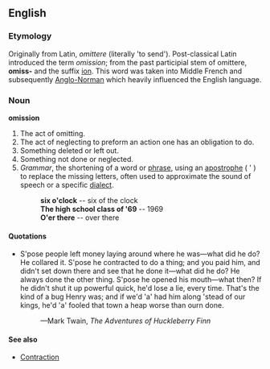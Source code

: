 ==English==
===Etymology===
Originally from Latin, ''omittere'' (literally 'to send'). Post-classical Latin introduced the term ''omission''; from the past participial stem of omittere, '''omiss-''' and the suffix [[ion]]. This word was taken into Middle French and subsequently [[Anglo-Norman]] which heavily influenced the English language.

===Noun===
'''omission'''
#The act of omitting.
#The act of neglecting to preform an action one has an obligation to do.
#Something deleted or left out.
#Something not done or neglected.
#''Grammar'', the shortening of a word or [[phrase]], using an [[apostrophe]] ( ' ) to replace the missing letters, often used to approximate the sound of speech or a specific [[dialect]].
#:'''six o'clock''' -- six of the clock
#:'''The high school class of '69''' -- 1969
#:'''O'er there''' -- over there


====Quotations====
*S'pose people left money laying around where he was&mdash;what did he do?  He collared it.  S'pose he contracted to do a thing; and you paid him, and didn't set down there and see that he done it&mdash;what did he do?  He always done the other thing.  S'pose he opened his mouth&mdash;what then?  If he didn't shut it up powerful quick, he'd lose a lie, every time.  That's the kind of a bug Henry was; and if we'd 'a' had him along 'stead of our kings, he'd 'a' fooled that town a heap worse than ourn done.
*:&mdash;Mark Twain, ''The Adventures of Huckleberry Finn''
====See also====
*[[Contraction]]